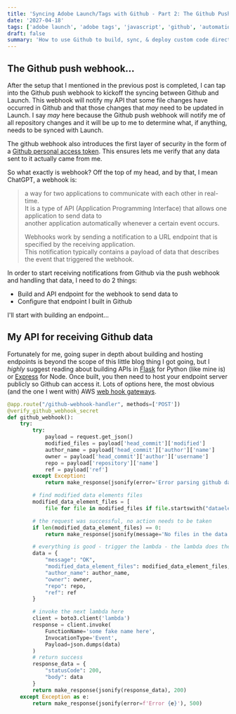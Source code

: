 ```yaml
---
title: 'Syncing Adobe Launch/Tags with Github - Part 2: The Github Push Webhook'
date: '2027-04-18'
tags: ['adobe launch', 'adobe tags', 'javascript', 'github', 'automation']
draft: false
summary: 'How to use Github to build, sync, & deploy custom code directly to Adobe Launch/Tags - Part 2'
---
```


## The Github push webhook...

After the setup that I mentioned in the previous post is completed, I can tap into the Github push webhook to kickoff the syncing between
Github and Launch.
This webhook will notify my API that some file changes have occurred in Github and that those changes that _may_ need to be updated in Launch.
I say _may_ here because the Github push webhook will notify me of all repository changes and it will be up to me to
determine what, if anything, needs to be synced with Launch.

The github webhook also introduces the first layer of security in the form of a [Github personal access token](https://docs.github.com/en/authentication/keeping-your-account-and-data-secure/creating-a-personal-access-token). This ensures
lets me verify that any data sent to it actually came from me.

So what exactly is webhook? Off the top of my head, and by that, I mean ChatGPT, a webhook is:

> a way for two applications to communicate with each other in real-time. \
> It is a type of API (Application Programming Interface) that allows one application to send data to\
>  another application automatically whenever a certain event occurs.
>
> Webhooks work by sending a notification to a URL endpoint that is specified by the receiving application.\
> This notification typically contains a payload of data that describes the event that triggered the webhook.

In order to start receiving notifications from Github via the push webhook and handling that data, I need to do 2 things:

- Build and API endpoint for the webhook to send data to
- Configure that endpoint I built in Github

I'll start with building an endpoint...

## My API for receiving Github data

Fortunately for me, going super in depth about building and hosting endpoints is beyond the scope of this little blog thing I got going, but I
_highly_ suggest reading about building APIs in [Flask](https://pythonbasics.org/flask-rest-api/) for Python (like mine is) or [Express](https://medium.com/makers-byte/building-a-restful-api-with-express-js-a-beginners-guide-dcb1a1e3520d) for Node.
Once built, you then need to host your endpoint server publicly so Github can access it. Lots of options here, the most obvious (and the one I went with) AWS
[web hook gateways](https://medium.com/mindorks/building-webhook-is-easy-using-aws-lambda-and-api-gateway-56f5e5c3a596).

```python
@app.route("/github-webhook-handler", methods=['POST'])
@verify_github_webhook_secret
def github_webhook():
    try:
        try:
            payload = request.get_json()
            modified_files = payload['head_commit']['modified']
            author_name = payload['head_commit']['author']['name']
            owner = payload['head_commit']['author']['username']
            repo = payload['repository']['name']
            ref = payload['ref']
        except Exception:
            return make_response(jsonify(error='Error parsing github data from request'), 400)

        # find modified data elements files
        modified_data_element_files = [
            file for file in modified_files if file.startswith("dataelements")]

        # the request was successful, no action needs to be taken
        if len(modified_data_element_files) == 0:
            return make_response(jsonify(message='No files in the data elements directory have been modified'), 204)

        # everything is good - trigger the lambda - the lambda does the launch updating!
        data = {
            "message": "OK",
            "modified_data_element_files": modified_data_element_files,
            "author_name": author_name,
            "owner": owner,
            "repo": repo,
            "ref": ref
        }

        # invoke the next lambda here
        client = boto3.client('lambda')
        response = client.invoke(
            FunctionName='some fake name here',
            InvocationType='Event',
            Payload=json.dumps(data)
        )
        # return success
        response_data = {
            "statusCode": 200,
            "body": data
        }
        return make_response(jsonify(response_data), 200)
    except Exception as e:
        return make_response(jsonify(error=f'Error {e}'), 500)
```
